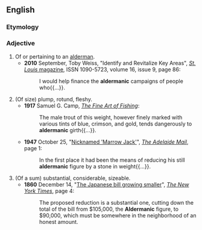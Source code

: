 ==English==

===Etymology===
{{suffix|en|alderman|ic}}

{{rfp|en}}
{{rfap|en}}

===Adjective===
{{en-adj}}

# Of or pertaining to an [[alderman]].
#* '''2010''' September, Toby Weiss, "Identify and Revitalize Key Areas", [[w:St. Louis Magazine|''St. Louis'' magazine]], ISSN 1090-5723, volume 16, issue 9, page 86:
#*: I would help finance the '''aldermanic''' campaigns of people who{{...}}.
# (Of size) plump, rotund, fleshy.
#* '''1917''' Samuel G. Camp, ''[https://www.forgottenbooks.com/en/books/TheFineArtofFishing_10001740 The Fine Art of Fishing]'':
#*: The male trout of this weight, however finely marked with various tints of blue, crimson, and gold, tends dangerously to '''aldermanic''' girth{{...}}.
#* '''1947''' October 25, "[https://trove.nla.gov.au/newspaper/article/55891304 Nicknamed 'Marrow Jack']", [[w:The Mail (Adelaide)|''The Adelaide Mail'']], page 1:
#*: In the first place it had been the means of reducing his still '''aldermanic''' figure by a stone in weight{{...}}.
# (Of a sum) substantial, considerable, sizeable.
#* '''1860''' December 14, "[https://www.nytimes.com/1860/12/14/archives/the-japanese-bill-growing-smaller.html The Japanese bill growing smaller]", [[w:The New York Times|''The New York Times'']], page 4:
#*: The proposed reduction is a substantial one, cutting down the total of the bill from $105,000, the '''Aldermanic''' figure, to $90,000, which must be somewhere in the neighborhood of an honest amount.